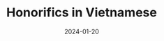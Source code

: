 ---
title: "Honorifics in Vietnamese"
grade: "2nd grade"
description: "Honorifics are essential in Vietnamese culture and language, as they reflect hierarchy, family ties, and politeness.  "
date: "2024-01-20"
tags: ["vocabulary", "basics"]
googleDocUrl: "https://docs.google.com/document/d/175eguWg_FyT3YhT1Z2nqBJGmwbziabg113Osth0ydqw/edit?usp=sharing"
type: "google-doc"
---